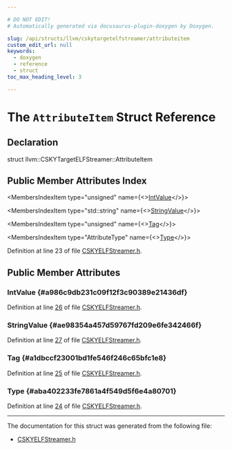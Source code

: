 ```yaml
---

# DO NOT EDIT!
# Automatically generated via docusaurus-plugin-doxygen by Doxygen.

slug: /api/structs/llvm/cskytargetelfstreamer/attributeitem
custom_edit_url: null
keywords:
  - doxygen
  - reference
  - struct
toc_max_heading_level: 3

---
```





# The `AttributeItem` Struct Reference

<DoxygenPage pluginConfig={pluginConfig}>



## Declaration

<CodeBlock>struct llvm::CSKYTargetELFStreamer::AttributeItem</CodeBlock>

## Public Member Attributes Index

<MembersIndex>

<MembersIndexItem
  type="unsigned"
  name={<><a href="#a986c9db231c09f12f3c90389e21436df">IntValue</a></>}>
</MembersIndexItem>

<MembersIndexItem
  type="std::string"
  name={<><a href="#ae98354a457d59767fd209e6fe342466f">StringValue</a></>}>
</MembersIndexItem>

<MembersIndexItem
  type="unsigned"
  name={<><a href="#a1dbccf23001bd1fe546f246c65bfc1e8">Tag</a></>}>
</MembersIndexItem>

<MembersIndexItem
  type="AttributeType"
  name={<><a href="#aba402233fe7861a4f549d5f6e4a80701">Type</a></>}>
</MembersIndexItem>

</MembersIndex>


Definition at line 23 of file <a href="/docs/api/files/lib/lib/target/lib/target/csky/lib/target/csky/mctargetdesc/cskyelfstreamer-h">CSKYELFStreamer.h</a>.

<SectionDefinition>

## Public Member Attributes

### IntValue {#a986c9db231c09f12f3c90389e21436df}

<MemberDefinition
  prototype="unsigned llvm::CSKYTargetELFStreamer::AttributeItem::IntValue">

Definition at line <a href="/docs/api/files/lib/lib/target/lib/target/csky/lib/target/csky/mctargetdesc/cskyelfstreamer-h/#l00026">26</a> of file <a href="/docs/api/files/lib/lib/target/lib/target/csky/lib/target/csky/mctargetdesc/cskyelfstreamer-h">CSKYELFStreamer.h</a>.
</MemberDefinition>

### StringValue {#ae98354a457d59767fd209e6fe342466f}

<MemberDefinition
  prototype="std::string llvm::CSKYTargetELFStreamer::AttributeItem::StringValue">

Definition at line <a href="/docs/api/files/lib/lib/target/lib/target/csky/lib/target/csky/mctargetdesc/cskyelfstreamer-h/#l00027">27</a> of file <a href="/docs/api/files/lib/lib/target/lib/target/csky/lib/target/csky/mctargetdesc/cskyelfstreamer-h">CSKYELFStreamer.h</a>.
</MemberDefinition>

### Tag {#a1dbccf23001bd1fe546f246c65bfc1e8}

<MemberDefinition
  prototype="unsigned llvm::CSKYTargetELFStreamer::AttributeItem::Tag">

Definition at line <a href="/docs/api/files/lib/lib/target/lib/target/csky/lib/target/csky/mctargetdesc/cskyelfstreamer-h/#l00025">25</a> of file <a href="/docs/api/files/lib/lib/target/lib/target/csky/lib/target/csky/mctargetdesc/cskyelfstreamer-h">CSKYELFStreamer.h</a>.
</MemberDefinition>

### Type {#aba402233fe7861a4f549d5f6e4a80701}

<MemberDefinition
  prototype="AttributeType llvm::CSKYTargetELFStreamer::AttributeItem::Type">

Definition at line <a href="/docs/api/files/lib/lib/target/lib/target/csky/lib/target/csky/mctargetdesc/cskyelfstreamer-h/#l00024">24</a> of file <a href="/docs/api/files/lib/lib/target/lib/target/csky/lib/target/csky/mctargetdesc/cskyelfstreamer-h">CSKYELFStreamer.h</a>.
</MemberDefinition>

</SectionDefinition>

<hr/>

The documentation for this struct was generated from the following file:

<ul>
<li><a href="/docs/api/files/lib/lib/target/lib/target/csky/lib/target/csky/mctargetdesc/cskyelfstreamer-h">CSKYELFStreamer.h</a></li>
</ul>

</DoxygenPage>
